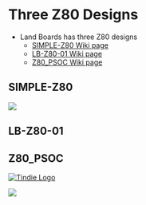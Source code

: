 = Three Z80 Designs =

* Land Boards has three Z80 designs
** [http://land-boards.com/blwiki/index.php?title=SIMPLE-Z80 SIMPLE-Z80 Wiki page]
** [http://land-boards.com/blwiki/index.php?title=LB-Z80-01 LB-Z80-01 Wiki page]
** [http://land-boards.com/blwiki/index.php?title=Z80_in_3_Chips Z80_PSOC Wiki page]

== SIMPLE-Z80 ==

<img src="http://land-boards.com/blwiki/images/d/dc/SIMPLE-Z80_P1090251-720pxV.jpg"></img>

== LB-Z80-01 ==

== Z80_PSOC ==

<a href="https://www.tindie.com/products/land_boards/programmable-system-on-a-chip-for-the-raspberry-pi/?pt=ac_prod_search" >
<img src="http://land-boards.com/tindie/tindie-larges-v2.png" alt="Tindie Logo">
</img></a> 

<img src="http://land-boards.com/blwiki/images/c/cc/Z80_P865-cropped-720px.jpg"></img>

